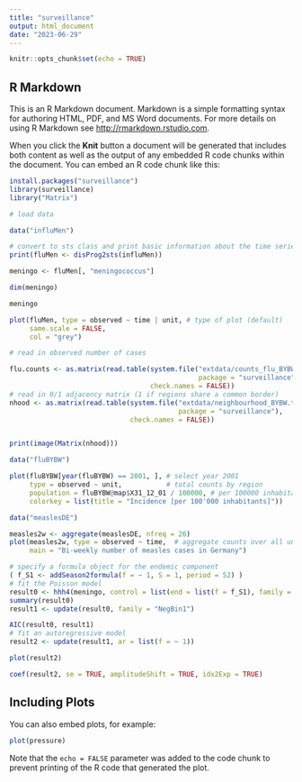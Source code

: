 ```yaml
---
title: "surveillance"
output: html_document
date: "2023-06-29"
---
```


```r
knitr::opts_chunk$set(echo = TRUE)
```

## R Markdown

This is an R Markdown document. Markdown is a simple formatting syntax for authoring HTML, PDF, and MS Word documents. For more details on using R Markdown see <http://rmarkdown.rstudio.com>.

When you click the **Knit** button a document will be generated that includes both content as well as the output of any embedded R code chunks within the document. You can embed an R code chunk like this:

```r
install.packages("surveillance")
library(surveillance)
library("Matrix")

# load data

data("influMen")

# convert to sts class and print basic information about the time series
print(fluMen <- disProg2sts(influMen))

meningo <- fluMen[, "meningococcus"]

dim(meningo)

meningo

plot(fluMen, type = observed ~ time | unit, # type of plot (default)
     same.scale = FALSE,
     col = "grey")

# read in observed number of cases

flu.counts <- as.matrix(read.table(system.file("extdata/counts_flu_BYBW.txt",
                                               package = "surveillance"),
                                   check.names = FALSE))
# read in 0/1 adjacency matrix (1 if regions share a common border)
nhood <- as.matrix(read.table(system.file("extdata/neighbourhood_BYBW.txt",
                                          package = "surveillance"),
                              check.names = FALSE))


print(image(Matrix(nhood)))

data("fluBYBW")

plot(fluBYBW[year(fluBYBW) == 2001, ], # select year 2001
     type = observed ~ unit,           # total counts by region
     population = fluBYBW@map$X31_12_01 / 100000, # per 100000 inhabitants
     colorkey = list(title = "Incidence [per 100'000 inhabitants]"))

data("measlesDE")

measles2w <- aggregate(measlesDE, nfreq = 26)
plot(measles2w, type = observed ~ time,  # aggregate counts over all units
     main = "Bi-weekly number of measles cases in Germany")

# specify a formula object for the endemic component
( f_S1 <- addSeason2formula(f = ~ 1, S = 1, period = 52) )
# fit the Poisson model
result0 <- hhh4(meningo, control = list(end = list(f = f_S1), family = "Poisson"))
summary(result0)
result1 <- update(result0, family = "NegBin1")

AIC(result0, result1)
# fit an autoregressive model
result2 <- update(result1, ar = list(f = ~ 1))

plot(result2)

coef(result2, se = TRUE, amplitudeShift = TRUE, idx2Exp = TRUE)

```

## Including Plots

You can also embed plots, for example:

```r
plot(pressure)
```

Note that the `echo = FALSE` parameter was added to the code chunk to prevent printing of the R code that generated the plot.
